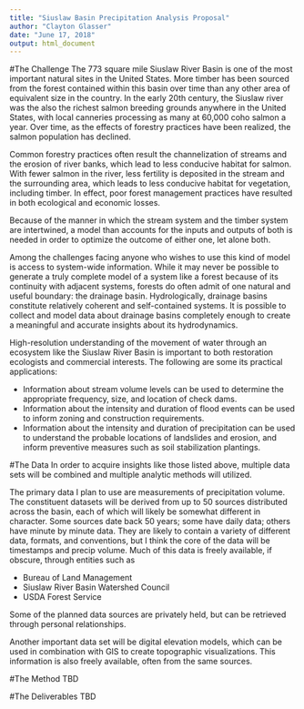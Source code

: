 ```yaml
---
title: "Siuslaw Basin Precipitation Analysis Proposal"
author: "Clayton Glasser"
date: "June 17, 2018"
output: html_document
---
```


#The Challenge
The 773 square mile Siuslaw River Basin is one of the most important natural sites in the United States. More timber has been sourced from the forest contained within this basin over time than any other area of equivalent size in the country. In the early 20th century, the Siuslaw river was the also the richest salmon breeding grounds anywhere in the United States, with local canneries processing as many at 60,000 coho salmon a year. Over time, as the effects of forestry practices have been realized, the salmon population has declined. 

Common forestry practices often result the channelization of streams and the erosion of river banks, which lead to less conducive habitat for salmon. With fewer salmon in the river, less fertility is deposited in the stream and the surrounding area, which leads to less conducive habitat for vegetation, including timber. In effect, poor forest management practices have resulted in both ecological and economic losses. 

Because of the manner in which the stream system and the timber system are intertwined, a model than accounts for the inputs and outputs of both is needed in order to optimize the outcome of either one, let alone both. 

Among the challenges facing anyone who wishes to use this kind of model is access to system-wide information. While it may never be possible to generate a truly complete model of a system like a forest because of its continuity with adjacent systems, forests do often admit of one natural and useful boundary: the drainage basin. Hydrologically, drainage basins constitute relatively coherent and self-contained systems. It is possible to collect and model data about drainage basins completely enough to create a meaningful and accurate insights about its hydrodynamics. 

High-resolution understanding of the movement of water through an ecosystem like the Siuslaw River Basin is important to both restoration ecologists and commercial interests. The following are some its practical applications:

* Information about stream volume levels can be used to determine the appropriate frequency, size, and location of check dams. 
* Information about the intensity and duration of flood events can be used to inform zoning and construction requirements.
* Information about the intensity and duration of precipitation can be used to understand the probable locations of landslides and erosion, and inform preventive measures such as soil stabilization plantings. 

#The Data
In order to acquire insights like those listed above, multiple data sets will be combined and multiple analytic methods will utilized. 

The primary data I plan to use are measurements of precipitation volume. The constituent datasets will be derived from up to 50 sources distributed across the basin, each of which will likely be somewhat different in character. Some sources date back 50 years; some have daily data; others have minute by minute data. They are likely to contain a variety of different data, formats, and conventions, but I think the core of the data will be timestamps and precip volume. Much of this data is freely available, if obscure, through entities such as 

* Bureau of Land Management
* Siuslaw River Basin Watershed Council
* USDA Forest Service

Some of the planned data sources are privately held, but can be retrieved through personal relationships.

Another important data set will be digital elevation models, which can be used in combination with GIS to create topographic visualizations. This information is also freely available, often from the same sources. 

#The Method
TBD

#The Deliverables
TBD